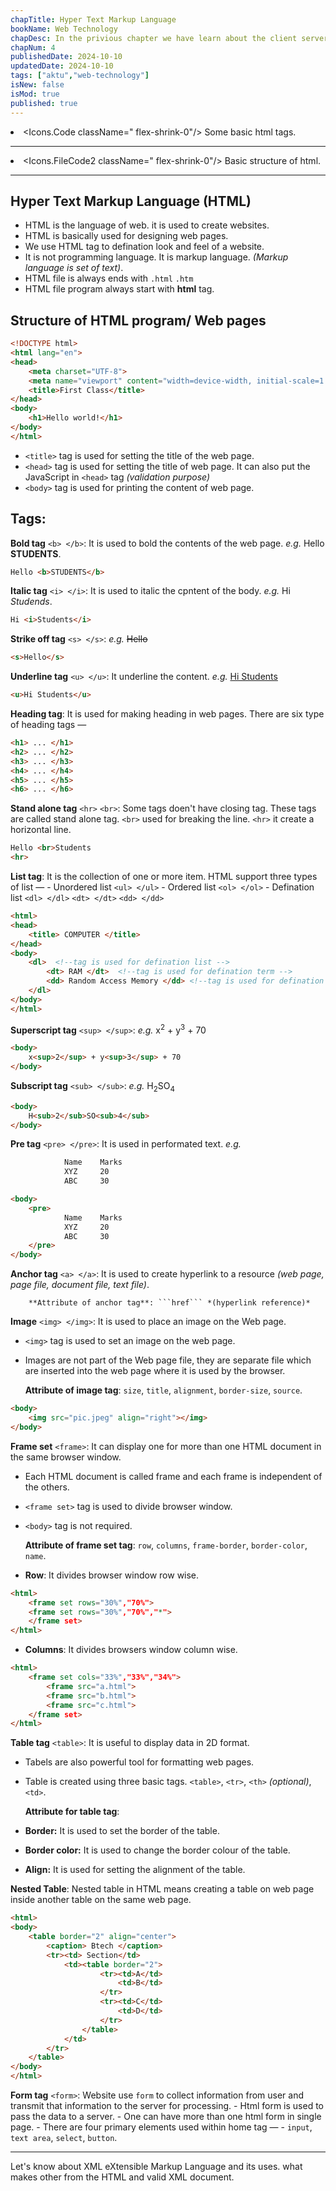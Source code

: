 ```yaml
---
chapTitle: Hyper Text Markup Language
bookName: Web Technology
chapDesc: In the privious chapter we have learn about the client server computations, how client-server works and pros & cons of it.
chapNum: 4
publishedDate: 2024-10-10
updatedDate: 2024-10-10
tags: ["aktu","web-technology"]
isNew: false
isMod: true
published: true
---
```


<ChapIntro><li className="flex gap-3"><Icons.Code className=" flex-shrink-0"/> Some basic html tags. </li><hr className="my-2"/><li className="flex gap-3"><Icons.FileCode2 className=" flex-shrink-0"/> Basic structure of html. </li></ChapIntro>

---
## Hyper Text Markup Language (HTML) 
- HTML is the language of web. it is used to create websites.
- HTML is basically used for designing web pages.
- We use HTML tag to defination look and feel of a website.
- It is not programming language. It is markup language. *(Markup language is set of text)*.
- HTML file is always ends with ```.html``` ```.htm```
- HTML file program always start with **html** tag.



## Structure of HTML program/ Web pages
```html showLineNumbers title="index.html"
<!DOCTYPE html>
<html lang="en">
<head>
    <meta charset="UTF-8">
    <meta name="viewport" content="width=device-width, initial-scale=1.0">
    <title>First Class</title>
</head>
<body>
    <h1>Hello world!</h1>
</body>
</html>
```

- ```<title>``` tag is used for setting the title of the web page.
- ```<head>``` tag is used for setting the title of web page. It can also put the JavaScript in ```<head>``` tag *(validation purpose)*
- ```<body>``` tag is used for printing the content of web page.

## Tags:
**Bold tag** ```<b> </b>```: It is used to bold the contents of the web page. *e.g.* Hello **STUDENTS**.
```html
Hello <b>STUDENTS</b>
```

**Italic tag** ```<i> </i>```: It is used to italic the cpntent of the body. *e.g.* Hi *Studends*.
```html
Hi <i>Students</i>
```

**Strike off tag** ```<s> </s>```: *e.g.* <s>Hello</s>
```html
<s>Hello</s>
```

**Underline tag** ```<u> </u>```: It underline the content. *e.g.* <u>Hi Students</u>
```html
<u>Hi Students</u>
```

**Heading tag**: It is used for making heading in web pages. There are six type of heading tags &mdash;
```html
<h1> ... </h1>
<h2> ... </h2>
<h3> ... </h3>
<h4> ... </h4>
<h5> ... </h5>
<h6> ... </h6>
```

**Stand alone tag** ```<hr>``` ```<br>```: Some tags doen't have closing tag. These tags are called stand alone tag.
    ```<br>``` used for breaking the line.
    ```<hr>``` it create a horizontal line.
```html
Hello <br>Students
<hr>
```

**List tag**: It is the collection of one or more item. HTML support three types of list &mdash;
    - Unordered list ```<ul> </ul>```
    - Ordered list ```<ol> </ol>```
    - Defination list ```<dl> </dl>``` ```<dt> </dt>``` ```<dd> </dd>```

```html
<html>
<head>
    <title> COMPUTER </title>
</head>
<body>
    <dl>  <!--tag is used for defination list -->
        <dt> RAM </dt>  <!--tag is used for defination term -->
        <dd> Random Access Memory </dd> <!--tag is used for defination description -->
    </dl>
</body>
</html>
```

**Superscript tag** ```<sup> </sup>```: *e.g.* x<sup>2</sup> + y<sup>3</sup> + 70
```html 
<body>
    x<sup>2</sup> + y<sup>3</sup> + 70
</body>
```

**Subscript tag** ```<sub> </sub>```: *e.g.* H<sub>2</sub>SO<sub>4</sub>
```html
<body> 
    H<sub>2</sub>SO<sub>4</sub>
</body>
```

**Pre tag** ```<pre> </pre>```: It is used in performated text.
*e.g.*
```makefile
            Name    Marks
            XYZ     20
            ABC     30
```

```html
<body>
    <pre>
            Name    Marks
            XYZ     20
            ABC     30
    </pre>
</body>
```

**Anchor tag** ```<a> </a>```: It is used to create hyperlink to a resource *(web page, page file, document file, text file)*.
        
        **Attribute of anchor tag**: ```href``` *(hyperlink reference)*

**Image** ```<img> </img>```: It is used to place an image on the Web page. 
- ```<img>``` tag is used to set an image on the web page. 
- Images are not part of the Web page file, they are separate file which are inserted into the web page where it is used by the browser.

    **Attribute of image tag**: ```size```, ```title```, ```alignment```, ```border-size```, ```source```.
```html
<body>
    <img src="pic.jpeg" align="right"></img>
</body>
```

**Frame set** ```<frame>```: It can display one for more than one HTML document in the same browser window.
- Each HTML document is called frame and each frame is independent of the others.
- ```<frame set>``` tag is used to divide browser window.
- ```<body>``` tag is not required.

    **Attribute of frame set tag**: ```row```, ```columns```, ```frame-border```, ```border-color```, ```name```.

- **Row**: It divides browser window row wise.
```html
<html>
    <frame set rows="30%","70%">
    <frame set rows="30%","70%","*">
    </frame set>
</html>
```

- **Columns**: It divides browsers window column wise.
```html
<html>
    <frame set cols="33%","33%","34%">
        <frame src="a.html">
        <frame src="b.html">
        <frame src="c.html">
    </frame set>
</html>
```

**Table tag** ```<table>```: It is useful to display data in 2D format.
- Tabels are also powerful tool for formatting web pages.
- Table is created using three basic tags. ```<table>```, ```<tr>```, ```<th>``` *(optional)*, ```<td>```.
    
    **Attribute for table tag**: 
- **Border:** It is used to set the border of the table.
- **Border color:** It is used to change the border colour of the table.
- **Align:** It is used for setting the alignment of the table.

**Nested Table**: Nested table in HTML means creating a table on web page inside another table on the same web page.

```html
<html>
<body>
    <table border="2" align="center">
        <caption> Btech </caption>
        <tr><td> Section</td>
            <td><table border="2">
                    <tr><td>A</td>
                        <td>B</td>
                    </tr>
                    <tr><td>C</td>
                        <td>D</td>
                    </tr>
                </table>
            </td>
        </tr>
    </table>
</body>
</html>
```


<FigureMdx lightUrl="wt-nasted-table" desc="Nested Table output"/>

**Form tag** ```<form>```: Website use ```form``` to collect information from user and transmit that information to the server for processing.
    - Html form is used to pass the data to a server.
    - One can have more than one html form in single page.
    - There are four primary elements used within home tag &mdash;
        - ```input```, ```text area```, ```select```, ```button```.




---

<NextUp nextChap="5" nextChapName="eXtensible Markup Language XML" nextChapLink="/web-technology/xml"> Let's know about XML eXtensible Markup Language and its uses. what makes other from the HTML and valid XML document.</NextUp>
